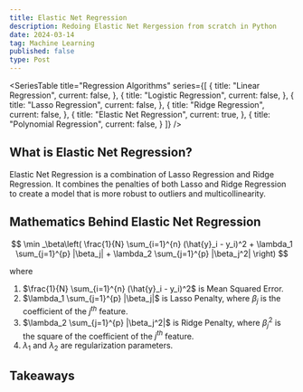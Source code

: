 ```yaml
---
title: Elastic Net Regression
description: Redoing Elastic Net Rergession from scratch in Python
date: 2024-03-14
tag: Machine Learning
published: false
type: Post
---
```


<SeriesTable
  title="Regression Algorithms"
  series={[
    {
      title: "Linear Regression",
      current: false,
    },
    {
      title: "Logistic Regression",
      current: false,
    },
    {
      title: "Lasso Regression",
      current: false,
    },
    {
      title: "Ridge Regression",
      current: false,
    },
    {
      title: "Elastic Net Regression",
      current: true,
    },
    {
      title: "Polynomial Regression",
      current: false,
    }
  ]}
/>

## What is Elastic Net Regression?

Elastic Net Regression is a combination of Lasso Regression and Ridge Regression.
It combines the penalties of both Lasso and Ridge Regression to create a model that is more robust to outliers and multicollinearity.

## Mathematics Behind Elastic Net Regression

$$
\min _\beta\left( \frac{1}{N} \sum_{i=1}^{n} (\hat{y}_i - y_i)^2 + \lambda_1 \sum_{j=1}^{p} |\beta_j| + \lambda_2 \sum_{j=1}^{p} |\beta_j^2| \right)
$$

where
1. $\frac{1}{N} \sum_{i=1}^{n} (\hat{y}_i - y_i)^2$ is Mean Squared Error.
2. $\lambda_1 \sum_{j=1}^{p} |\beta_j|$ is Lasso Penalty, where $\beta_j$ is the coefficient of the $j^{th}$ feature.
3. $\lambda_2 \sum_{j=1}^{p} |\beta_j^2|$ is Ridge Penalty, where $\beta_j^2$ is the square of the coefficient of the $j^{th}$ feature.
4. $\lambda_1$ and $\lambda_2$ are regularization parameters.

## Takeaways